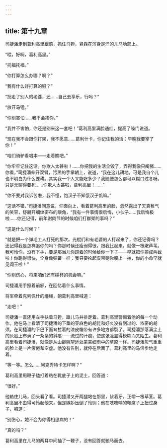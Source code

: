 ```yaml
---
---
---
```

title: 第十九章
---




司捷潘走到葛利高里跟前，抓住马镫，紧靠在浑身是汗的儿马肋部上。

“喂，好啊，葛利高里。”

“托福托福。”

“你打算怎么办哪？啊？”

“我有什么好打算的呀？”

“拐走了别人的老婆，还……自己去享乐，行吗？”

“放开马镫。”

“你别害怕……我不会揍你。”

“我并不害怕，你还是别来这一套吧！”葛利高里满脸通红，提高了嗓门说道。

“现在我不会跟你打架，我不愿意……葛利什卡，你记住我的话：早晚我要宰了你！”

“咱们骑驴看唱本——走着瞧吧。”

“你牢牢记住这话。你欺人太甚啦！……你把我的生活全毁了，弄得我像只阉猪……你看，”司捷潘伸开双臂，污黑的手掌朝上，说道，“我在这儿耕地，可是我自个儿也不明白为什么要耕。其实我一个人又能吃多少？我随便怎么都可以糊口过冬呀。只是无聊得要死……你欺人太甚啦，葛利高里！……”

“你不要对我诉苦啦，我不懂，饱汉子不知饿汉子饥嘛。”

“这话不错，”司捷潘同意说，仰面向上，看着葛利高里的脸，忽然露出了天真稚气的笑容，舒展开细纹密布的眼角，“我有一件事情很后悔，小伙子……我后悔极啦……你还记得，前年谢肉节的时候咱们打群架的事吗？”

“这是什么时候？”

“就是把一个弹毛工人打死的那次。光棍们和有老婆的人打起来了，你还记得吗？还记得我是怎样追你的吗？你那时候还瘦弱得很，跟我比起来，就像一根嫩芦苇。我可怜你，没有下手，要是那当儿你跑着的时候给你一下子——早就把你揍成两截啦！你跑得很快，全身像弹簧一样：我只要抡起皮带朝你腰上一抽，你的小命早就见阎王啦！”

“你别伤心，将来咱们还有碰杯的机会嘛。”

司捷潘用手擦着前额，在回忆着什么事情。

将军牵着克列佩什的缰绳，朝葛利高里喊道：

“走吧！”

司捷潘一直还用左手扶着马镫，跟儿马并排走着。葛利高里警惕着他的每一个动作。他在马上看清了司捷潘的下垂的亚麻色的胡髭和好久没有刮过的、浓密的胡须。在司捷潘的下巴下面耷拉着的漆皮帽带有许多地方都裂了。司捷潘那落满尘土的灰脸上布满了一条条的斜痕——流过的汗痕，使这张脸显得模糊而又陌生。葛利高里看着司捷潘，就像是从山巅眺望远处蒙蒙细雨中的草原一样。司捷潘灰气重重的脸上是一片疲倦和空虚。他没有告别，就停在后面了。葛利高里的马信步地走着。

“等一等。怎么……阿克秀特卡怎样啊？”

葛利高里用鞭子磕打着粘在靴底子上的泥土，回答道：

“很好。”

他勒住儿马，回头看了看。司捷潘叉开两腿站在那里，龇着牙，正嚼一根草茎。葛利高里不由得可怜起他来，但是嫉妒压倒了怜悯；他在吱吱响的鞍座子上扭过身子，喊道：

“别伤心，她不会为你得相思病的！”

“真的吗？”

葛利高里在儿马的两耳中间抽了一鞭子，没有回答就驰马而去。
